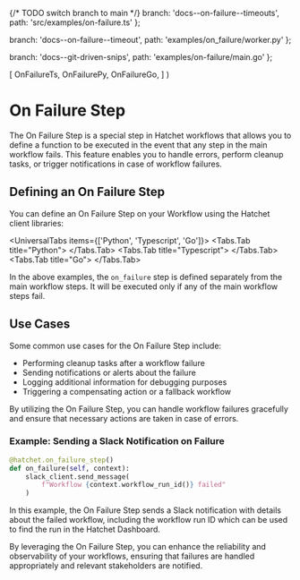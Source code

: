 
{/* TODO switch branch to main */}
  branch: 'docs--on-failure--timeouts',
  path: 'src/examples/on-failure.ts'
};

  branch: 'docs--on-failure--timeout',
  path: 'examples/on_failure/worker.py'
};

  branch: 'docs--git-driven-snips',
  path: 'examples/on-failure/main.go'
};

  [
    OnFailureTs,
    OnFailurePy,
    OnFailureGo,
  ]
)


# On Failure Step

The On Failure Step is a special step in Hatchet workflows that allows you to define a function to be executed in the event that any step in the main workflow fails. This feature enables you to handle errors, perform cleanup tasks, or trigger notifications in case of workflow failures.

## Defining an On Failure Step

You can define an On Failure Step on your Workflow using the Hatchet client libraries:

<UniversalTabs items={['Python', 'Typescript', 'Go']}>
  <Tabs.Tab title="Python">
    <GithubSnippet src={OnFailurePy} target="OnFailure Step" />
  </Tabs.Tab>
  <Tabs.Tab title="Typescript">
    <GithubSnippet src={OnFailureTs} target="OnFailure Step" />
  </Tabs.Tab>
  <Tabs.Tab title="Go">
    <GithubSnippet src={OnFailureGo} target="OnFailure Step" />
  </Tabs.Tab>
</UniversalTabs>

In the above examples, the `on_failure` step is defined separately from the main workflow steps. It will be executed only if any of the main workflow steps fail.

## Use Cases

Some common use cases for the On Failure Step include:

- Performing cleanup tasks after a workflow failure
- Sending notifications or alerts about the failure
- Logging additional information for debugging purposes
- Triggering a compensating action or a fallback workflow

By utilizing the On Failure Step, you can handle workflow failures gracefully and ensure that necessary actions are taken in case of errors.

### Example: Sending a Slack Notification on Failure

```python
@hatchet.on_failure_step()
def on_failure(self, context):
    slack_client.send_message(
        f"Workflow {context.workflow_run_id()} failed"
    )
```

In this example, the On Failure Step sends a Slack notification with details about the failed workflow, including the workflow run ID which can be used to find the run in the Hatchet Dashboard.

By leveraging the On Failure Step, you can enhance the reliability and observability of your workflows, ensuring that failures are handled appropriately and relevant stakeholders are notified.
